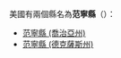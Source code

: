 美國有兩個縣名為'''范寧縣'''（{{lang-en|Fannin County}}）：
* [[范寧縣_(喬治亞州)|范寧縣 (喬治亞州)]]
* [[范寧縣_(德克薩斯州)|范寧縣 (德克薩斯州)]]
{{disambiguation|M範寧縣|Cat=三字县名消歧义}}